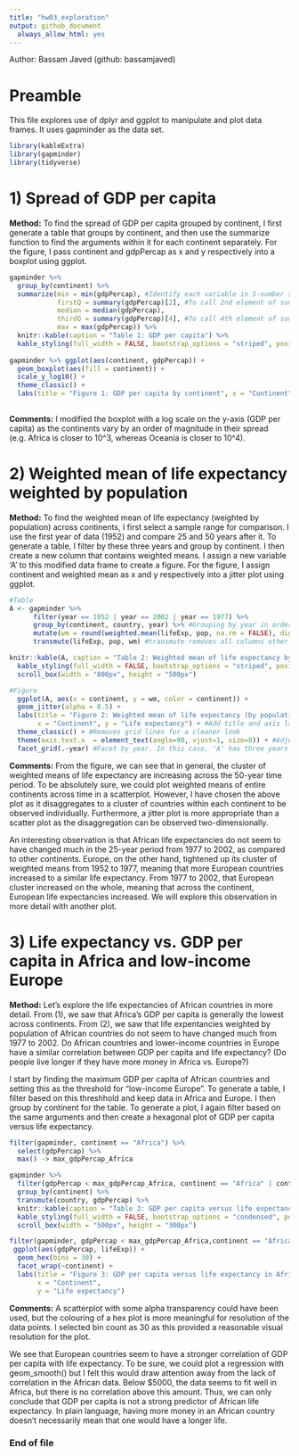 ```yaml
---
title: "hw03_exploration"
output: github_document
  always_allow_html: yes
---
```


Author: Bassam Javed (github: bassamjaved)

# Preamble

This file explores use of dplyr and ggplot to manipulate and plot data frames. It uses gapminder as the data set.

```r
library(kableExtra)
library(gapminder)
library(tidyverse)
```


# 1) Spread of GDP per capita

**Method:**
To find the spread of GDP per capita grouped by continent, I first generate a table that groups by continent, and then use the summarize function to find the arguments within it for each continent separately. For the figure, I pass continent and gdpPercap as x and y respectively into a boxplot using ggplot.

```r
gapminder %>% 
  group_by(continent) %>% 
  summarize(min = min(gdpPercap), #Identify each variable in 5-number summary separately to correspond to a boxplot. Summary() function gives 6 number output, so it can't be output directly otherwise the table and plot wouldn't match
            firstQ = summary(gdpPercap)[2], #To call 2nd element of summary() ie first quartile
            median = median(gdpPercap),
            thirdQ = summary(gdpPercap)[4], #To call 4th element of summary() ie third quartile
            max = max(gdpPercap)) %>% 
  knitr::kable(caption = "Table 1: GDP per capita") %>% 
  kable_styling(full_width = FALSE, bootstrap_options = "striped", position = "center")
  
gapminder %>% ggplot(aes(continent, gdpPercap)) +
  geom_boxplot(aes(fill = continent)) +
  scale_y_log10() +
  theme_classic() +
  labs(title = "Figure 1: GDP per capita by continent", x = "Continent", y = "GDP per capita")
  

```

**Comments:**
I modified the boxplot with a log scale on the y-axis (GDP per capita) as the continents vary by an order of magnitude in their spread (e.g. Africa is closer to 10^3, whereas Oceania is closer to 10^4).


# 2) Weighted mean of life expectancy weighted by population

**Method:**
To find the weighted mean of life expectancy (weighted by population) across continents, I first select a sample range for comparison. I use the first year of data (1952) and compare 25 and 50 years after it. To generate a table, I filter by these three years and group by continent. I then create a new column that contains weighted means. I assign a new variable 'A' to this modified data frame to create a figure. For the figure, I assign continent and weighted mean as x and y respectively into a jitter plot using ggplot.

```r
#Table
A <- gapminder %>% 
      filter(year == 1952 | year == 2002 | year == 1977) %>% 
      group_by(continent, country, year) %>% #Grouping by year in order to facet plot later
      mutate(wm = round(weighted.mean(lifeExp, pop, na.rm = FALSE), digits = 1)) %>% 
      transmute(lifeExp, pop, wm) #transmute removes all columns other than the ones specified

knitr::kable(A, caption = "Table 2: Weighted mean of life expectancy by population") %>% 
  kable_styling(full_width = FALSE, bootstrap_options = "striped", position = "center") %>% 
  scroll_box(width = "800px", height = "500px")

#Figure
  ggplot(A, aes(x = continent, y = wm, color = continent)) +
  geom_jitter(alpha = 0.5) + 
  labs(title = "Figure 2: Weighted mean of life expectancy (by population) across continents", 
       x = "Continent", y = "Life expectancy") + #Add title and axis labels
  theme_classic() + #Removes grid lines for a cleaner look
  theme(axis.text.x  = element_text(angle=90, vjust=1, size=8)) + #Adjust x-axis labels
  facet_grid(.~year) #Facet by year. In this case, 'A' has three years of data.
```

**Comments:**
From the figure, we can see that in general, the cluster of weighted means of life expectancy are increasing across the 50-year time period. To be absolutely sure, we could plot weighted means of entire continents across time in a scatterplot. However, I have chosen the above plot as it disaggregates to a cluster of countries within each continent to be observed individually. Furthermore, a jitter plot is more appropriate than a scatter plot as the disaggregation can be observed two-dimensionally.

An interesting observation is that African life expectancies do not seem to have changed much in the 25-year period from 1977 to 2002, as compared to other continents. Europe, on the other hand, tightened up its cluster of weighted means from 1952 to 1977, meaning that more European countries increased to a similar life expectancy. From 1977 to 2002, that European cluster increased on the whole, meaning that across the continent, European life expectancies increased. We will explore this observation in more detail with another plot.


# 3) Life expectancy vs. GDP per capita in Africa and low-income Europe

**Method:**
Let's explore the life expectancies of African countries in more detail. From (1), we saw that Africa's GDP per capita is generally the lowest across continents. From (2), we saw that life expentancies weighted by population of African countries do not seem to have changed much from 1977 to 2002. Do African countries and lower-income countries in Europe have a similar correlation between GDP per capita and life expectancy? (Do people live longer if they have more money in Africa vs. Europe?)

I start by finding the maximum GDP per capita of African countries and setting this as the threshold for "low-income Europe". To generate a table, I filter based on this threshhold and keep data in Africa and Europe. I then group by continent for the table. To generate a plot, I again filter based on the same arguments and then create a hexagonal plot of GDP per capita versus life expectancy.

```r
filter(gapminder, continent == "Africa") %>% 
  select(gdpPercap) %>% 
  max() -> max_gdpPercap_Africa

gapminder %>% 
  filter(gdpPercap < max_gdpPercap_Africa, continent == "Africa" | continent == "Europe") %>% 
  group_by(continent) %>% 
  transmute(country, gdpPercap) %>% 
  knitr::kable(caption = "Table 3: GDP per capita versus life expectancy in Africa and low-income Europe") %>% 
  kable_styling(full_width = FALSE, bootstrap_options = "condensed", position = "center") %>% 
  scroll_box(width = "500px", height = "300px")

filter(gapminder, gdpPercap < max_gdpPercap_Africa,continent == "Africa" | continent == "Europe") %>% 
 ggplot(aes(gdpPercap, lifeExp)) +
  geom_hex(bins = 30) +
  facet_wrap(~continent) +
  labs(title = "Figure 3: GDP per capita versus life expectancy in Africa and low-income Europe",
       x = "Continent",
       y = "Life expectancy")
```

**Comments:**
A scatterplot with some alpha transparency could have been used, but the colouring of a hex plot is more meaningful for resolution of the data points. I selected bin count as 30 as this provided a reasonable visual resolution for the plot.

We see that European countries seem to have a stronger correlation of GDP per capita with life expectancy. To be sure, we could plot a regression with geom_smooth() but I felt this would draw attention away from the lack of correlation in the African data. Below $5000, the data seems to fit well in Africa, but there is no correlation above this amount. Thus, we can only conclude that GDP per capita is not a strong predictor of African life expectancy. In plain language, having more money in an African country doesn't necessarily mean that one would have a longer life.

### End of file